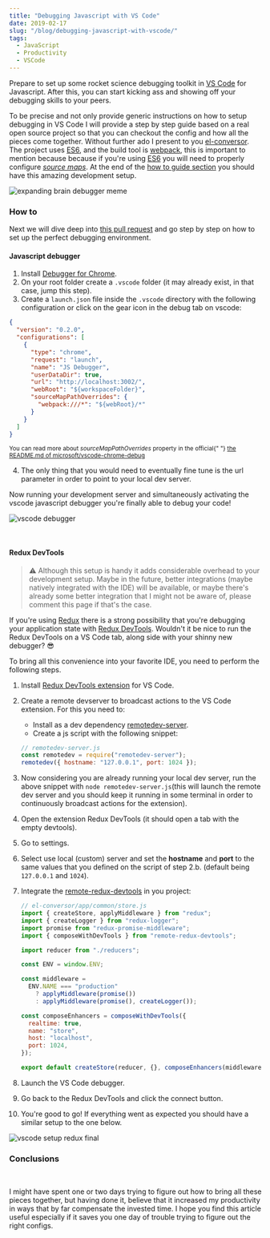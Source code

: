 ```yaml
---
title: "Debugging Javascript with VS Code"
date: 2019-02-17
slug: "/blog/debugging-javascript-with-vscode/"
tags:
  - JavaScript
  - Productivity
  - VSCode
---
```



<ScrollToTopButton />

Prepare to set up some rocket science debugging toolkit in <a href="https://code.visualstudio.com/" target="_blank" title="visual studio code is a lightweight but powerful source code editor which runs on your desktop">VS Code</a> for Javascript. After this, you can start kicking ass and showing off your debugging skills to your peers.

<GIF name="vscode-debug-1" alt="vscode debugging animation" />
<Caption gif={true} />

To be precise and not only provide generic instructions on how to setup debugging in VS Code I will provide a step by step guide based on a real open source project so that you can checkout the config and how all the pieces come together. Without further ado I present to you <a href="https://github.com/danielcaldas/el-conversor" target="_blank" title="a number to word list converter as a node backend and react/redux fronted">el-conversor</a>. The project uses <a href="https://www.ecma-international.org/publications/standards/Ecma-262.htm" target="_blank" title="standard ecma-262">ES6</a>, and the build tool is <a href="https://webpack.js.org/" target="_blank" title="bundle your scripts">webpack</a>, this is important to mention because because if you're using <a href="https://www.ecma-international.org/publications/standards/Ecma-262.htm" target="_blank" title="standard ecma-262">ES6</a> you will need to properly configure <a href="https://developer.mozilla.org/en-US/docs/Tools/Debugger/How_to/Use_a_source_map" target="_blank" title="Use a source map - Firefox Developer Tools | MDN">_source maps_</a>. At the end of the [how to guide section](#how-to) you should have this amazing development setup.

![expanding brain debugger meme](./images/expanding-brain.jpg "expanding brain debugger meme")

<Caption source="https://imgflip.com/memegenerator/Expanding-Brain" />

### How to

Next we will dive deep into <a href="https://github.com/danielcaldas/el-conversor/pull/14" target="_blank" title="feature/setup vscode debugging">this pull request</a> and go step by step on how to set up the perfect debugging environment.

#### Javascript debugger

1. Install <a href="https://marketplace.visualstudio.com/items?itemName=msjsdiag.debugger-for-chrome" target="_blank" title="debug your javascript code in the Chrome browser, or any other target that supports the chrome debugger protocol">Debugger for Chrome</a>.
2. On your root folder create a `.vscode` folder (it may already exist, in that case, jump this step).
3. Create a `launch.json` file inside the `.vscode` directory with the following configuration or click on the gear icon in the debug tab on vscode:

```json:title=.vscode/launch.json
{
  "version": "0.2.0",
  "configurations": [
    {
      "type": "chrome",
      "request": "launch",
      "name": "JS Debugger",
      "userDataDir": true,
      "url": "http://localhost:3002/",
      "webRoot": "${workspaceFolder}",
      "sourceMapPathOverrides": {
        "webpack:///*": "${webRoot}/*"
      }
    }
  ]
}
```

<small>
  You can read more about <i>sourceMapPathOverrides</i> property in the official{" "}
  <a
    href="https://github.com/Microsoft/vscode-chrome-debug/blob/master/README.md#sourcemaps"
    target="_blank"
    title="microsoft/vscode-chrome-debug README.md"
  >
    the README.md of microsoft/vscode-chrome-debug
  </a>
</small>

4. The only thing that you would need to eventually fine tune is the url parameter in order to point to your local dev server.

Now running your development server and simultaneously activating the vscode javascript debugger you're finally able to debug your code!

![vscode debugger](./images/vscode-debugger-part-1.png "vscode debugger javascript")

<Caption />

<br />

#### Redux DevTools

> ⚠️ Although this setup is handy it adds considerable overhead to your development setup. Maybe in the future, better integrations (maybe natively integrated with the IDE) will be available, or maybe there's already some better integration that I might not be aware of, please comment this page if that's the case.

If you're using <a href="https://redux.js.org/" target="_blank" title="a predictable state container for javascript apps">Redux</a> there is a strong possibility that you're debugging your application state with <a href="https://marketplace.visualstudio.com/items?itemName=jingkaizhao.vscode-redux-devtools" target="_blank" title="vscode redux devtools wrapper">Redux DevTools</a>. Wouldn't it be nice to run the Redux DevTools on a VS Code tab, along side with your shinny new debugger? 😎

To bring all this convenience into your favorite IDE, you need to perform the following steps.

1. Install <a href="https://marketplace.visualstudio.com/items?itemName=jingkaizhao.vscode-redux-devtools" target="_blank" title="visual studio code extension to include remotedev-app into editor">Redux DevTools extension</a> for VS Code.
2. Create a remote devserver to broadcast actions to the VS Code extension. For this you need to:
   - Install as a dev dependency <a href="https://www.npmjs.com/package/remotedev-server" target="_blank" title="bridge for communicating with an application remotely via redux devtools extension, remote redux devtools or remotedev">remotedev-server</a>.
   - Create a js script with the following snippet:
   ```javascript
   // remotedev-server.js
   const remotedev = require("remotedev-server");
   remotedev({ hostname: "127.0.0.1", port: 1024 });
   ```
3. Now considering you are already running your local dev server, run the above snippet with `node remotedev-server.js`(this will launch the remote dev server and you should keep it running in some terminal in order to continuously broadcast actions for the extension).
4. Open the extension Redux DevTools (it should open a tab with the empty devtools).
5. Go to settings.
6. Select use local (custom) server and set the **hostname** and **port** to the same values that you defined on the script of step 2.b. (default being `127.0.0.1` and `1024`).
7. Integrate the <a href="https://github.com/zalmoxisus/remote-redux-devtools" target="_blank" title="redux devtools remotely">remote-redux-devtools</a> in you project:

   ```javascript
   // el-conversor/app/common/store.js
   import { createStore, applyMiddleware } from "redux";
   import { createLogger } from "redux-logger";
   import promise from "redux-promise-middleware";
   import { composeWithDevTools } from "remote-redux-devtools";

   import reducer from "./reducers";

   const ENV = window.ENV;

   const middleware =
     ENV.NAME === "production"
       ? applyMiddleware(promise())
       : applyMiddleware(promise(), createLogger());

   const composeEnhancers = composeWithDevTools({
     realtime: true,
     name: "store",
     host: "localhost",
     port: 1024,
   });

   export default createStore(reducer, {}, composeEnhancers(middleware));
   ```

8. Launch the VS Code debugger.
9. Go back to the Redux DevTools and click the connect button.
10. You're good to go! If everything went as expected you should have a similar setup to the one below.

![vscode setup redux final](./images/vscode-debugger-part-2.png "vscode setup redux final")

<Caption />

### Conclusions

<br />

<GIF name="vscode-debug-2" alt="vscode debugging animation redux" />
<Caption gif={true} />

I might have spent one or two days trying to figure out how to bring all these pieces together, but having done it, believe that it increased my productivity in ways that by far compensate the invested time. I hope you find this article useful especially if it saves you one day of trouble trying to figure out the right configs.
